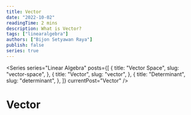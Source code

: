 ```yaml
---
title: Vector
date: "2022-10-02"
readingTime: 2 mins
description: What is Vector?
tags: ["linearalgebra"]
authors: ["Bijon Setyawan Raya"]
publish: false
series: true
---
```


<Series
  series="Linear Algebra"
  posts={[
    {
      title: "Vector Space",
      slug: "vector-space",
    },
    {
      title: "Vector",
      slug: "vector",
    },
    {
      title: "Determinant",
      slug: "determinant",
    },
  ]}
  currentPost="Vector"
/>

# Vector
